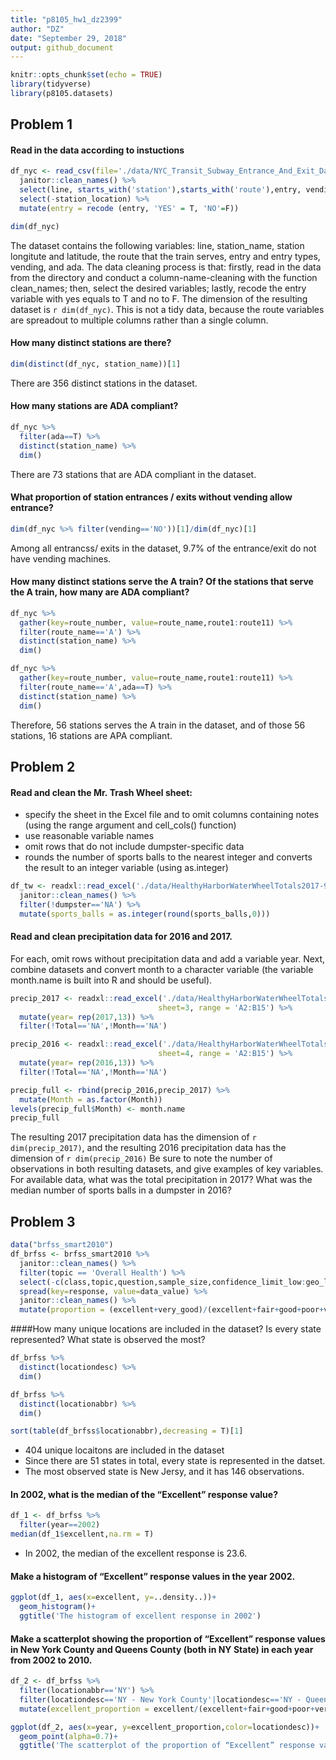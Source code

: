 ```yaml
---
title: "p8105_hw1_dz2399"
author: "DZ"
date: "September 29, 2018"
output: github_document
---
```


```r
knitr::opts_chunk$set(echo = TRUE)
library(tidyverse)
library(p8105.datasets)
```

## Problem 1

#### Read in the data according to instuctions
```r
df_nyc <- read_csv(file='./data/NYC_Transit_Subway_Entrance_And_Exit_Data.csv') %>%
  janitor::clean_names() %>%
  select(line, starts_with('station'),starts_with('route'),entry, vending,ada,entrance_type) %>% 
  select(-station_location) %>% 
  mutate(entry = recode (entry, 'YES' = T, 'NO'=F))

dim(df_nyc)
```

 The dataset contains the following variables: line, station_name, station longitute and latitude, the route that the train serves, entry and entry types, vending, and ada. The data cleaning process is that: firstly, read in the data from the directory and conduct a column-name-cleaning with the function clean_names; then, select the desired variables; lastly, recode the entry variable with yes equals to T and no to F. The dimension of the resulting dataset is `r dim(df_nyc)`. This is not a tidy data, because the route variables are spreadout to multiple columns rather than a single column.

#### How many distinct stations are there?
```r
dim(distinct(df_nyc, station_name))[1]
```
There are 356 distinct stations in the dataset.

#### How many stations are ADA compliant?
```r
df_nyc %>% 
  filter(ada==T) %>% 
  distinct(station_name) %>% 
  dim()
```
There are 73 stations that are ADA compliant in the dataset.

#### What proportion of station entrances / exits without vending allow entrance?
```r
dim(df_nyc %>% filter(vending=='NO'))[1]/dim(df_nyc)[1]
```
Among all entrancss/ exits  in the dataset, 9.7% of the entrance/exit do not have vending machines.

#### How many distinct stations serve the A train? Of the stations that serve the A train, how many are ADA compliant?
```r
df_nyc %>% 
  gather(key=route_number, value=route_name,route1:route11) %>% 
  filter(route_name=='A') %>% 
  distinct(station_name) %>% 
  dim()

df_nyc %>% 
  gather(key=route_number, value=route_name,route1:route11) %>% 
  filter(route_name=='A',ada==T) %>% 
  distinct(station_name) %>% 
  dim()
```
Therefore, 56 stations serves the A train in the dataset, and of those 56 stations, 16 stations are APA compliant. 

## Problem 2

#### Read and clean the Mr. Trash Wheel sheet:

* specify the sheet in the Excel file and to omit columns containing notes (using the range argument and  cell_cols() function)
* use reasonable variable names
* omit rows that do not include dumpster-specific data
* rounds the number of sports balls to the nearest integer and converts the result to an integer variable (using  as.integer)

```r
df_tw <- readxl::read_excel('./data/HealthyHarborWaterWheelTotals2017-9-26.xlsx',range='A2:N258') %>% 
  janitor::clean_names() %>% 
  filter(!dumpster=='NA') %>% 
  mutate(sports_balls = as.integer(round(sports_balls,0)))
```

#### Read and clean precipitation data for 2016 and 2017. 
For each, omit rows without precipitation data and add a variable year. Next, combine datasets and convert month to a character variable (the variable month.name is built into R and should be useful).
```r
precip_2017 <- readxl::read_excel('./data/HealthyHarborWaterWheelTotals2017-9-26.xlsx',
                                 sheet=3, range = 'A2:B15') %>% 
  mutate(year= rep(2017,13)) %>% 
  filter(!Total=='NA',!Month=='NA')

precip_2016 <- readxl::read_excel('./data/HealthyHarborWaterWheelTotals2017-9-26.xlsx',
                                 sheet=4, range = 'A2:B15') %>% 
  mutate(year= rep(2016,13)) %>% 
  filter(!Total=='NA',!Month=='NA')

precip_full <- rbind(precip_2016,precip_2017) %>% 
  mutate(Month = as.factor(Month))
levels(precip_full$Month) <- month.name
precip_full
```

The resulting 2017 precipitation data has the dimension of `r dim(precip_2017)`, and the resulting 2016 precipitation data has the dimension of `r dim(precip_2016)`
Be sure to note the number of observations in both resulting datasets, and give examples of key variables. For available data, what was the total precipitation in 2017? What was the median number of sports balls in a dumpster in 2016?

## Problem 3
```r
data("brfss_smart2010")
df_brfss <- brfss_smart2010 %>% 
  janitor::clean_names() %>% 
  filter(topic == 'Overall Health') %>% 
  select(-c(class,topic,question,sample_size,confidence_limit_low:geo_location)) %>%
  spread(key=response, value=data_value) %>% 
  janitor::clean_names() %>% 
  mutate(proportion = (excellent+very_good)/(excellent+fair+good+poor+very_good) )
```

####How many unique locations are included in the dataset? Is every state represented?  What state is observed the most?
```r
df_brfss %>% 
  distinct(locationdesc) %>% 
  dim()

df_brfss %>% 
  distinct(locationabbr) %>% 
  dim()

sort(table(df_brfss$locationabbr),decreasing = T)[1]
```
* 404 unique locaitons are included in the dataset
* Since there are 51 states in total, every state is represented in the datset.
* The most observed state is New Jersy, and it has 146 observations.


#### In 2002, what is the median of the “Excellent” response value?
```r
df_1 <- df_brfss %>% 
  filter(year==2002) 
median(df_1$excellent,na.rm = T)
```
* In 2002, the median of the excellent response is 23.6.

#### Make a histogram of “Excellent” response values in the year 2002.
```r
ggplot(df_1, aes(x=excellent, y=..density..))+
  geom_histogram()+
  ggtitle('The histogram of excellent response in 2002')
```

#### Make a scatterplot showing the proportion of “Excellent” response values in New York County and Queens County (both in NY State) in each year from 2002 to 2010.
```r
df_2 <- df_brfss %>% 
  filter(locationabbr=='NY') %>% 
  filter(locationdesc=='NY - New York County'|locationdesc=='NY - Queens County') %>% 
  mutate(excellent_proportion = excellent/(excellent+fair+good+poor+very_good))

ggplot(df_2, aes(x=year, y=excellent_proportion,color=locationdesc))+
  geom_point(alpha=0.7)+
  ggtitle('The scatterplot of the proportion of “Excellent” response values in New York County and Queens County from 2002 to 2010.')
```


